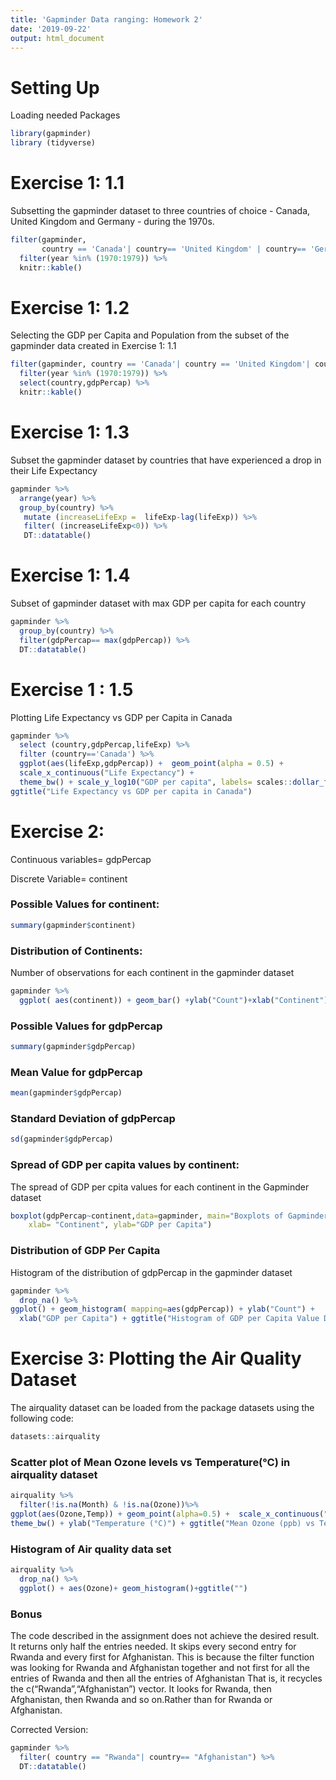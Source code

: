 ```yaml
---
title: 'Gapminder Data ranging: Homework 2'
date: '2019-09-22'
output: html_document
---
```

# Setting Up
Loading needed Packages
```r
library(gapminder)
library (tidyverse)
```


# Exercise 1: 1.1
Subsetting the gapminder dataset to three countries of choice
- Canada, United Kingdom and Germany - during the 1970s.
 
```r
filter(gapminder, 
       country == 'Canada'| country== 'United Kingdom' | country== 'Germany') %>%
  filter(year %in% (1970:1979)) %>%
  knitr::kable()
```

# Exercise 1: 1.2

Selecting the GDP per Capita and Population from the subset of the
gapminder data created in Exercise 1: 1.1
```r
filter(gapminder, country == 'Canada'| country == 'United Kingdom'| country== 'Germany') %>% 
  filter(year %in% (1970:1979)) %>%
  select(country,gdpPercap) %>%
  knitr::kable()
```

# Exercise 1: 1.3

Subset the gapminder dataset by countries that have experienced a drop in their
Life Expectancy
```r
gapminder %>%
  arrange(year) %>%
  group_by(country) %>%
   mutate (increaseLifeExp =  lifeExp-lag(lifeExp)) %>% 
   filter( (increaseLifeExp<0)) %>%
   DT::datatable() 

```

# Exercise 1: 1.4

Subset of gapminder dataset with max GDP per capita for each country
```r
gapminder %>% 
  group_by(country) %>%
  filter(gdpPercap== max(gdpPercap)) %>%
  DT::datatable() 
```

# Exercise 1 : 1.5

Plotting Life Expectancy  vs GDP per Capita in Canada
```r
gapminder %>%
  select (country,gdpPercap,lifeExp) %>%
  filter (country=='Canada') %>%
  ggplot(aes(lifeExp,gdpPercap)) +  geom_point(alpha = 0.5) +
  scale_x_continuous("Life Expectancy") +
  theme_bw() + scale_y_log10("GDP per capita", labels= scales::dollar_format()) + 
ggtitle("Life Expectancy vs GDP per capita in Canada")
```

# Exercise 2:

Continuous variables= gdpPercap

Discrete Variable= continent

### Possible Values for continent:
```r
summary(gapminder$continent)
```

### Distribution of Continents:
Number of observations for each continent in the gapminder dataset
```r
gapminder %>%
  ggplot( aes(continent)) + geom_bar() +ylab("Count")+xlab("Continent")+ggtitle("Distribution of Observations in Gapminder Data Set by Continent")
```


### Possible Values for gdpPercap
```r
summary(gapminder$gdpPercap)  
```
### Mean Value for gdpPercap
```r
mean(gapminder$gdpPercap)  
```

### Standard Deviation of gdpPercap
```r
sd(gapminder$gdpPercap)
```

### Spread of GDP per capita values by continent:
The spread of GDP per cpita values for each continent in the Gapminder dataset
```r
boxplot(gdpPercap~continent,data=gapminder, main="Boxplots of Gapminder GDP per Capita by Continent", 
    xlab= "Continent", ylab="GDP per Capita")
```

### Distribution of GDP Per Capita

Histogram of the distribution of gdpPercap in the gapminder dataset
```r
gapminder %>%
  drop_na() %>%
ggplot() + geom_histogram( mapping=aes(gdpPercap)) + ylab("Count") + 
  xlab("GDP per Capita") + ggtitle("Histogram of GDP per Capita Value Distribution")
```

# Exercise 3: Plotting the Air Quality Dataset

The airquality dataset can be loaded from the package datasets using the following code:

```r
datasets::airquality
```

### Scatter plot of  Mean Ozone levels vs Temperature(°C) in airquality dataset
```r
airquality %>%
  filter(!is.na(Month) & !is.na(Ozone))%>%
ggplot(aes(Ozone,Temp)) + geom_point(alpha=0.5) +  scale_x_continuous("Ozone (ppb)") +
theme_bw() + ylab("Temperature (°C)") + ggtitle("Mean Ozone (ppb) vs Temperature(°C)")

```

### Histogram of Air quality data set
```r
airquality %>%
  drop_na() %>%
  ggplot() + aes(Ozone)+ geom_histogram()+ggtitle("")
```


### Bonus
The code described in the assignment does not achieve the desired result.
It returns only half the entries needed. 
It skips every second entry for Rwanda and every first for Afghanistan.
This is because the filter function was looking for Rwanda and Afghanistan together and not first for all the entries of Rwanda and then all the entries of Afghanistan
That is, it recycles the c("Rwanda","Afghanistan") vector. 
It looks for Rwanda, then Afghanistan, then Rwanda and so on.Rather than for Rwanda or Afghanistan.

Corrected Version:

```r
gapminder %>%
  filter( country == "Rwanda"| country== "Afghanistan") %>%
  DT::datatable()
```


